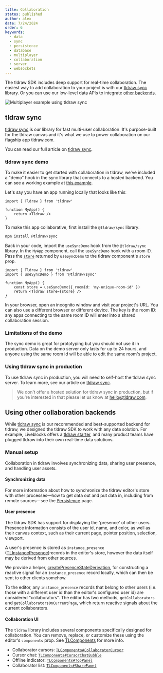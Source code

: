 ```yaml
---
title: Collaboration
status: published
author: alex
date: 7/24/2024
order: 6
keywords:
  - data
  - sync
  - persistence
  - database
  - multiplayer
  - collaboration
  - server
  - websockets
---
```


The tldraw SDK includes deep support for real-time collaboration. The easiest way to add collaboration to your project is with our [tldraw sync](#tldraw-sync) library. Or you can use our low-level data APIs to integrate [other backends](#Using-other-collaboration-backends).

<div className="article__image" style={{ border: 'none' }}>
	<img
		alt="Multiplayer example using tldraw sync"
		src="/images/multiplayer.gif"
		style={{
			// learn this one weird trick for transparent animated gifs. doctors hate her!!!
			mask: 'url(/images/multiplayer_mask.png) luminance center 100% / 100% no-repeat',
			WebkitMask: 'url(/images/multiplayer_mask.png) luminance center 100% / 100% no-repeat',
		}}
	/>
</div>

## tldraw sync

[tldraw sync](/docs/sync) is our library for fast multi-user collaboration. It's purpose-built for the tldraw canvas and it's what we use to power collaboration on our flagship app tldraw.com.

You can read our full article on [tldraw sync](/docs/sync).

### tldraw sync demo

To make it easier to get started with collaboration in tldraw, we've included a "demo" hook in the sync library that connects to a hosted backend. You can see a working example at [this example](https://tldraw.dev/examples/sync-demo).

Let's say you have an app running locally that looks like this:

```tsx
import { Tldraw } from 'tldraw'

function MyApp() {
	return <Tldraw />
}
```

To make this app collaborative, first install the `@tldraw/sync` library:

```bash
npm install @tldraw/sync
```

Back in your code, import the `useSyncDemo` hook from the `@tldraw/sync` library. In the `MyApp` component, call the `useSyncDemo` hook with a room ID. Pass the [`store`](/docs/persistence#The-store-prop) returned by `useSyncDemo` to the tldraw component's `store` prop.

```tsx
import { Tldraw } from 'tldraw'
import { useSyncDemo } from '@tldraw/sync'

function MyApp() {
	const store = useSyncDemo({ roomId: 'my-unique-room-id' })
	return <Tldraw store={store} />
}
```

In your browser, open an incognito window and visit your project's URL. You can also use a different browser or different device. The key is the room ID: any apps connecting to the same room ID will enter into a shared collaboration session.

### Limitations of the demo

The sync demo is great for prototyping but you should not use it in production. Data on the demo server only lasts for up to 24 hours, and anyone using the same room id will be able to edit the same room's project.

### Using tldraw sync in production

To use tldraw sync in production, you will need to self-host the tldraw sync server. To learn more, see our article on [tldraw sync](/docs/sync).

> We don't offer a hosted solution for tldraw sync in production, but if you're interested in that please let us know at hello@tldraw.com.

## Using other collaboration backends

While [tldraw sync](/docs/sync) is our recommended and best-supported backend for tldraw, we designed the tldraw SDK to work with any data solution. For example, Liveblocks offers a [tldraw starter](https://liveblocks.io/examples/tldraw-whiteboard), and many product teams have plugged tldraw into their own real-time data solutions.

### Manual setup

Collaboration in tldraw involves synchronizing data, sharing user presence, and handling user assets.

#### Synchronizing data

For more information about how to synchronize the tldraw editor's store with other processes—how to get data out and put data in, including from remote sources—see the [Persistence](/docs/persistence) page.

#### User presence

The tldraw SDK has support for displaying the 'presence' of other users. Presence information consists of the user id, name, and color, as well as their canvas context, such as their current page, pointer position, selection, viewport.

A user's presence is stored as `instance_presence` ([TLInstancePresence](?))records in the editor's store, however the data itself may be derived from other sources.

We provide a helper, [createPresenceStateDerivation](?), for constructing a reactive signal for an `instance_presence` record locally, which can then be sent to other clients somehow.

To the editor, any `instance_presence` records that belong to other users (i.e. those with a different user id than the editor's configured user id) are considered "collaborators". The editor has two methods, `getCollaborators` and `getCollaboratorsOnCurrentPage`, which return reactive signals about the current collaborators.

#### Collaboration UI

The `tldraw` library includes several components specifically designed for collaboration.
You can remove, replace, or customize these using the editor's `components` prop. See [TLComponents](?) for more info.

- Collaborator cursors: [`TLComponents#CollaboratorCursor`](?)
- Cursor chat: [`TLComponents#CursorChatBubble`](?)
- Offline indicator: [`TLComponents#TopPanel`](?)
- Collaborator list: [`TLComponents#SharePanel`](?)

